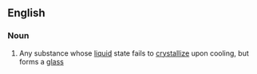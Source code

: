 ==English==

===Noun===
{{en-noun}}

#{{context|physics|chemistry|lang=en}} Any substance whose [[liquid]] state fails to [[crystallize]] upon cooling, but forms a [[glass]]